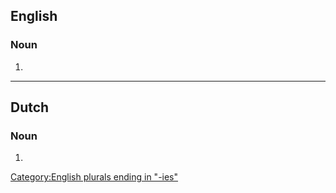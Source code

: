 ==English==

===Noun===
{{head|en|noun form}}

# {{plural of|en|superfamily}}

[[Category:English plurals ending in "-ies"]]

----

==Dutch==

===Noun===
{{head|nl|noun plural form}}

# {{nl-noun form of|pl|superfamilie}}